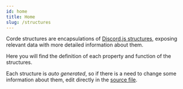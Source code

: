 ```yaml
---
id: home
title: Home
slug: /structures
---
```


Corde structures are encapsulations of [Discord.js structures](https://github.com/discordjs/discord.js/tree/master/src/structures),
exposing relevant data with more detailed information about them.

Here you will find the definition of each property and function of the structures.

Each structure is _auto generated_, so if there is a need to change some information about them,
edit directly in the [source file](https://github.com/lucasgmagalhaes/corde/tree/master/src/structures).
